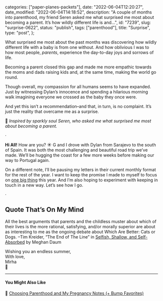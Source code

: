 
  categories: ["paper-planes-packets"],
  date: "2022-06-04T12:20:27",
  date_modified: "2022-06-04T14:18:52",
  description:
    "A couple of months into parenthood, my friend Seren asked me what surprised me most about becoming a parent. It’s how wildly different life is and…",
  id: "7239",
  slug: "surprise-0622",
  status: "publish",
  tags: ["parenthood"],
  title: "Surprise",
  type: "post",
};


What surprised me most about the past months was discovering how wildly different life with a baby is from one without. And how oblivious I was to how most people, _parents_, experience the day-to-day joys and sorrows of life.

Becoming a parent closed this gap and made me more empathic towards the moms and dads raising kids and, at the same time, making the world go round.

Though overall, my compassion for all humans seems to have expanded. Just by witnessing Dylan’s innocence and spending a hilarious morning walk imagining everyone we crossed as the baby they once were.

And yet this isn’t a recommendation–and that, in turn, is no complaint. It’s just the reality that overcame me as a surprise.

💫 _Inspired by sparkly soul Seren, who asked me what surprised me most about becoming a parent._

·

**Hi All!** How are you? ☀️ G and I drove with Dylan from Sarajevo to the south of Spain. It was both the most challenging and beautiful road trip we’ve made. We’ll be hugging the coast for a few more weeks before making our way to Portugal again.

On a different note, I’ll be pausing my letters in their current monthly format for the rest of the year. I want to keep the promise I made to myself to focus on [one big thing](/letters/one-big-thing-0222/) this year. And I’m also hoping to experiment with keeping in touch in a new way. Let’s see how I go.

·

## Quote That’s On My Mind

All the best arguments that parents and the childless muster about which of their lives is the more rational, satisfying, and/or morally superior are about as interesting to me as the ongoing debate about Which Are Better: Cats or Dogs. –Tim Kreider, “The End of The Line” in [Selfish, Shallow, and Self-Absorbed](https://www.amazon.com/Selfish-Shallow-Self-Absorbed-Sixteen-Decision-ebook/dp/B00JI0W6VE) by Meghan Daum

Wishing you an endless summer,\
With love,\
Mirha\
🐣

---

#### You Might Also Like

🍼 [Choosing Parenthood and My Pregnancy Notes (+ Bump Favorites)](/posts/choosing-parenthood-and-my-pregnancy-notes/)
